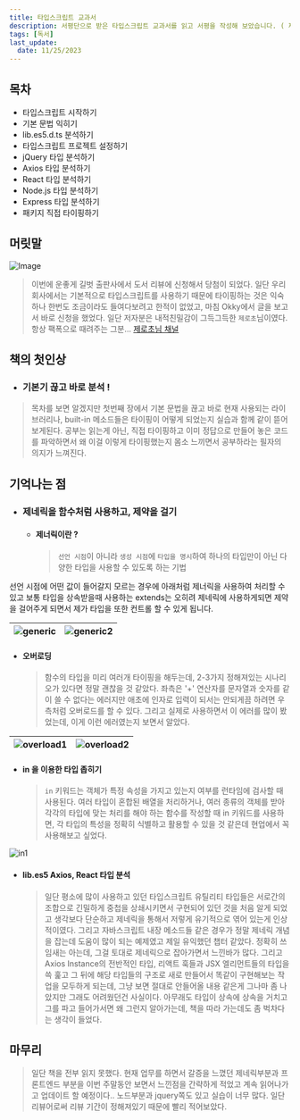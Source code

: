 ```yaml
---
title: 타입스크립트 교과서
description: 서평단으로 받은 타입스크립트 교과서를 읽고 서평을 작성해 보았습니다. ( 제로초님이 저자 !)
tags: [독서]
last_update:
  date: 11/25/2023
---
```


## 목차

- 타입스크립트 시작하기
- 기본 문법 익히기
- lib.es5.d.ts 분석하기
- 타입스크립트 프로젝트 설정하기
- jQuery 타입 분석하기
- Axios 타입 분석하기
- React 타입 분석하기
- Node.js 타입 분석하기
- Express 타입 분석하기
- 패키지 직접 타이핑하기

## 머릿말

![Image](https://img1.daumcdn.net/thumb/R1280x0/?scode=mtistory2&fname=https%3A%2F%2Fblog.kakaocdn.net%2Fdn%2FNL9Al%2FbtsATQ8Loc1%2FZq3wjui9tWAmPHbg9PawLk%2Fimg.png)

> 이번에 운좋게 길벗 출판사에서 도서 리뷰에 신청해서 당첨이 되었다. 일단 우리 회사에서는 기본적으로 타입스크립트를 사용하기 때문에 타이핑하는 것은 익숙하나 한번도 조금이라도 들여다보려고 한적이 없었고, 마침 Okky에서 글을 보고서 바로 신청을 했었다. 일단 저자분은 내적친밀감이 그득그득한 `제로초`님이였다. 항상 팩폭으로 때려주는 그분... [제로초님 채널](https://www.youtube.com/@ZeroChoTV)

## 책의 첫인상 

- ### 기본기 끊고 바로 분석 !

> 목차를 보면 알겠지만 첫번째 장에서 기본 문법을 끊고 바로 현재 사용되는 라이브러리나, built-in 메소드들은 타이핑이 어떻게 되었는지 실습과 함께 같이 뜯어보게된다. 공부는 읽는게 아닌, 직접 타이핑하고 이미 정답으로 만들어 놓은 코드를 파악하면서 왜 이걸 이렇게 타이핑했는지 몸소 느끼면서 공부하라는 필자의 의지가 느껴진다.

## 기억나는 점

- ### 제네릭을 함수처럼 사용하고, 제약을 걸기

  - #### 제너릭이란 ?
    > `선언 시점`이 아니라 `생성 시점`에 `타입을 명시`하여 하나의 타입만이 아닌 다양한 타입을 사용할 수 있도록 하는 기법

선언 시점에 어떤 값이 들어갈지 모르는 경우에 아래처럼 제너릭을 사용하여 처리할 수 있고 보통 타입을 상속받을때 사용하는 extends는 오히려 제네릭에 사용하게되면 제약을 걸어주게 되면서 제가 타입을 또한 컨트롤 할 수 있게 됩니다.

| ![generic](https://img1.daumcdn.net/thumb/R1280x0/?scode=mtistory2&fname=https%3A%2F%2Fblog.kakaocdn.net%2Fdn%2FbdTHcD%2FbtsAVquY3CF%2Fr9Wl2KqZklpk46vRlTQUH0%2Fimg.png) | ![generic2](https://img1.daumcdn.net/thumb/R1280x0/?scode=mtistory2&fname=https%3A%2F%2Fblog.kakaocdn.net%2Fdn%2FWHmQq%2FbtsARVDrHeB%2FNM8EG3D4lsNwLkt6bJZMw1%2Fimg.png) |
| :----------------------------------------------------------------------------------------------------------------------------------------------------------------------: | :----------------------------------------------------------------------------------------------------------------------------------------------------------------------: |

- #### 오버로딩
  > 함수의 타입을 미리 여러개 타이핑을 해두는데, 2-3가지 정해져있는 시나리오가 있다면 정말 괜찮을 것 같았다. 좌측은 '+' 연산자를 문자열과 숫자를 같이 쓸 수 없다는 에러지만 애초에 인자로 입력이 되서는 안되게끔 하려면 우측처럼 오버로드를 할 수 있다. 그리고 실제로 사용하면서 이 에러를 많이 봤었는데, 이게 이런 에러였는지 보면서 알았다.

| ![overload1](https://img1.daumcdn.net/thumb/R1280x0/?scode=mtistory2&fname=https%3A%2F%2Fblog.kakaocdn.net%2Fdn%2Fb1jEbp%2FbtsAQAsJ3rX%2FJjMgDhKWXX7XI8egZ2ojV0%2Fimg.png) | ![overload2](https://img1.daumcdn.net/thumb/R1280x0/?scode=mtistory2&fname=https%3A%2F%2Fblog.kakaocdn.net%2Fdn%2Fd43NaW%2FbtsATAkGDJw%2FPBcy9Z5dma0p5TaZRBVQlk%2Fimg.png) |
| :------------------------------------------------------------------------------------------------------------------------------------------------------------------------: | :------------------------------------------------------------------------------------------------------------------------------------------------------------------------: |

- #### in 을 이용한 타입 좁히기
  > `in` 키워드는 객체가 특정 속성을 가지고 있는지 여부를 런타임에 검사할 때 사용된다. 여러 타입이 혼합된 배열을 처리하거나, 여러 종류의 객체를 받아 각각의 타입에 맞는 처리를 해야 하는 함수를 작성할 때 in 키워드를 사용하면, 각 타입의 특성을 정확히 식별하고 활용할 수 있을 것 같은데 현업에서 꼭 사용해보고 싶었다.

![in1](https://img1.daumcdn.net/thumb/R1280x0/?scode=mtistory2&fname=https%3A%2F%2Fblog.kakaocdn.net%2Fdn%2FbWK8mC%2FbtsAUpb2fLs%2F0s1zcqKN3MQ8Q3VnXoCNs1%2Fimg.png)

- #### lib.es5 Axios, React 타입 분석
  > 일단 평소에 많이 사용하고 있던 타입스크립트 유틸리티 타입들은 서로간의 조합으로 긴밀하게 중첩을 상쇄시키면서 구현되어 있던 것을 처음 알게 되었고 생각보다 단순하고 제네릭을 통해서 저렇게 유기적으로 엮어 있는게 인상적이였다. 그리고 자바스크립트 내장 메소드들 같은 경우가 정말 제네릭 개념을 잡는데 도움이 많이 되는 예제였고 제일 유익했던 챕터 같았다. 정확히 쓰임새는 아는데, 그걸 토대로 제네릭으로 잡아가면서 느낀바가 많다. 그리고 Axios Instance의 전반적인 타입, 리액트 훅들과 JSX 엘리먼트들의 타입을 쓱 훑고 그 뒤에 해당 타입들의 구조로 새로 만들어서 똑같이 구현해보는 작업을 모두하게 되는데, 그냥 보면 절대로 안들어올 내용 같은게 그나마 좀 나았지만 그래도 어려웠던건 사실이다. 아무래도 타입이 상속에 상속을 거치고 그를 파고 들어가서면 왜 그런지 알아가는데, 책을 따라 가는데도 좀 벅차다는 생각이 들었다.

## 마무리

> 일단 책을 전부 읽지 못했다. 현재 업무를 하면서 갈증을 느꼈던 제네릭부분과 프론트엔드 부분을 이번 주말동안 보면서 느낀점을 간략하게 적었고 계속 읽어나가고 업데이트 할 예정이다.. 노드부분과 jquery쪽도 있고 실습이 너무 많다. 일단 리뷰어로써 리뷰 기간이 정해져있기 때문에 빨리 적어보았다.
